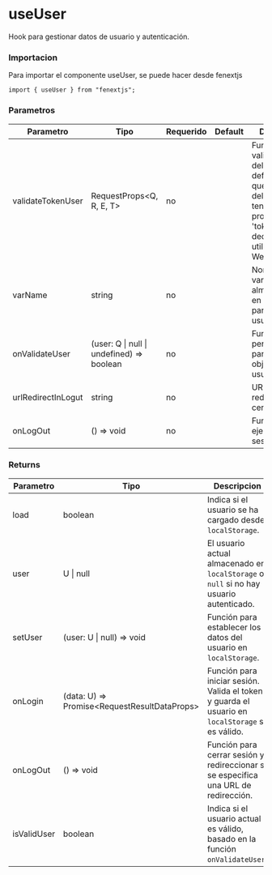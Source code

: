 # useUser

Hook para gestionar datos de usuario y autenticación.

### Importacion

Para importar el componente useUser, se puede hacer desde fenextjs

```tsx copy
import { useUser } from "fenextjs";
```

### Parametros

| Parametro          | Tipo                                       | Requerido | Default | Descripcion                                                                                                                                                        |
| ------------------ | ------------------------------------------ | --------- | ------- | ------------------------------------------------------------------------------------------------------------------------------------------------------------------ |
| validateTokenUser  | RequestProps\<Q, R, E, T\>                 | no        |         | Función para validar el token del usuario. Por defecto, verifica que el objeto del usuario tenga una propiedad 'token' y la decodifica utilizando JSON Web Tokens. |
| varName            | string                                     | no        |         | Nombre de la variable de almacenamiento en `localStorage` para guardar el usuario.                                                                                 |
| onValidateUser     | (user: Q \| null \| undefined) =\> boolean | no        |         | Función personalizada para validar el objeto de usuario.                                                                                                           |
| urlRedirectInLogut | string                                     | no        |         | URL de redirección al cerrar sesión.                                                                                                                               |
| onLogOut           | () =\> void                                | no        |         | Función que se ejecuta al cerrar sesión.                                                                                                                           |

### Returns

| Parametro   | Tipo                                            | Descripcion                                                                                      |
| ----------- | ----------------------------------------------- | ------------------------------------------------------------------------------------------------ |
| load        | boolean                                         | Indica si el usuario se ha cargado desde `localStorage`.                                         |
| user        | U \| null                                       | El usuario actual almacenado en `localStorage` o `null` si no hay usuario autenticado.           |
| setUser     | (user: U \| null) =\> void                      | Función para establecer los datos del usuario en `localStorage`.                                 |
| onLogin     | (data: U) =\> Promise\<RequestResultDataProps\> | Función para iniciar sesión. Valida el token y guarda el usuario en `localStorage` si es válido. |
| onLogOut    | () =\> void                                     | Función para cerrar sesión y redireccionar si se especifica una URL de redirección.              |
| isValidUser | boolean                                         | Indica si el usuario actual es válido, basado en la función `onValidateUser`.                    |
